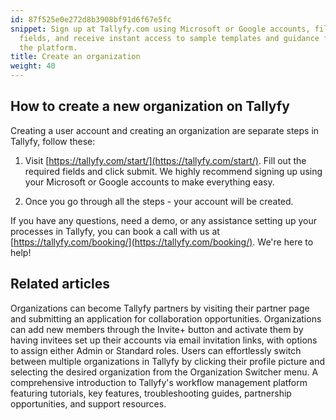 ```yaml
---
id: 87f525e0e272d8b3908bf91d6f67e5fc
snippet: Sign up at Tallyfy.com using Microsoft or Google accounts, fill out the required
  fields, and receive instant access to sample templates and guidance for navigating
  the platform.
title: Create an organization
weight: 40
---
```


## How to create a new organization on Tallyfy

Creating a user account and creating an organization are separate steps in Tallyfy, follow these:

1. Visit [https://tallyfy.com/start/](https://tallyfy.com/start/). Fill out the required fields and click submit. We highly recommend signing up using your Microsoft or Google accounts to make everything easy.

2. Once you go through all the steps - your account will be created.

If you have any questions, need a demo, or any assistance setting up your processes in Tallyfy, you can book a call with us at [https://tallyfy.com/booking/](https://tallyfy.com/booking/). We're here to help!


## Related articles
<CardGrid>
<LinkTitleCard header="<b>Miscellaneous > Become a Tallyfy Partner</b>" href="/products/pro/miscellaneous/how-can-i-become-a-tallyfy-partner/" > Organizations can become Tallyfy partners by visiting their partner page and submitting an application for collaboration opportunities. </LinkTitleCard>
<LinkTitleCard header="<b>Members > Invite and activate members</b>" href="/products/pro/documenting/members/how-to-invite-and-activate-members-on-tallyfy/" > Organizations can add new members through the Invite+ button and activate them by having invitees set up their accounts via email invitation links, with options to assign either Admin or Standard roles. </LinkTitleCard>
<LinkTitleCard header="<b>Personal Settings > Switch Between Organizations</b>" href="/products/pro/settings/personal-settings/how-can-i-switch-between-organizations-in-tallyfy/" > Users can effortlessly switch between multiple organizations in Tallyfy by clicking their profile picture and selecting the desired organization from the Organization Switcher menu. </LinkTitleCard>
<LinkTitleCard header="<b>Pro > Getting Started</b>" href="/products/pro/tutorials/" > A comprehensive introduction to Tallyfy's workflow management platform featuring tutorials, key features, troubleshooting guides, partnership opportunities, and support resources. </LinkTitleCard>
</CardGrid>